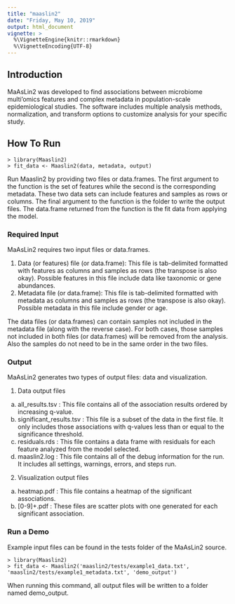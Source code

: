 ```yaml
---
title: "maaslin2"
date: "Friday, May 10, 2019"
output: html_document
vignette: >
  %\VignetteEngine{knitr::rmarkdown}
  %\VignetteEncoding{UTF-8}
---
```


## Introduction

MaAsLin2 was developed to find associations between microbiome multi'omics features and complex metadata in population-scale epidemiological studies. The software includes multiple analysis methods, normalization, and transform options to customize analysis for your specific study.

## How To Run

```
> library(Maaslin2)
> fit_data <- Maaslin2(data, metadata, output)
```

Run Maaslin2 by providing two files or data.frames. The first argument to the function is the set of features while the second is the corresponding
metadata. These two data sets can include features and samples as rows or columns. The final argument to the function is the folder to write the output files.
The data.frame returned from the function is the fit data from applying the model.


### Required Input

MaAsLin2 requires two input files or data.frames.

1. Data (or features) file (or data.frame): This file is tab-delimited formatted with features as columns and samples as rows (the transpose is also okay). Possible features in this file include data like taxonomic or gene abundances.
2. Metadata file (or data.frame): This file is tab-delimited formatted with metadata as columns and samples as rows (the transpose is also okay). Possible metadata in this file include gender or age.

The data files (or data.frames) can contain samples not included in the metadata file (along with the reverse case). For both cases, those samples not included in both files (or data.frames) will be removed from the analysis. Also the samples do not need to be in the same order in the two files.

### Output

MaAsLin2 generates two types of output files: data and visualization.

1. Data output files
  a. all_results.tsv : This file contains all of the association results ordered by increasing q-value.
  b. significant_results.tsv : This file is a subset of the data in the first file. It only includes those associations with q-values less than or equal to the significance threshold.
  c. residuals.rds : This file contains a data frame with residuals for each feature analyzed from the model selected.
  d. maaslin2.log : This file contains all of the debug information for the run. It includes all settings, warnings, errors, and steps run.

2. Visualization output files
  a. heatmap.pdf : This file contains a heatmap of the significant associations.
  b. [0-9]+.pdf : These files are scatter plots with one generated for each significant association.

### Run a Demo

Example input files can be found in the tests folder of the MaAsLin2 source.

```
> library(Maaslin2)
> fit_data <- Maaslin2('maaslin2/tests/example1_data.txt', 'maaslin2/tests/example1_metadata.txt', 'demo_output')
```

When running this command, all output files will be written to a folder named demo_output.


